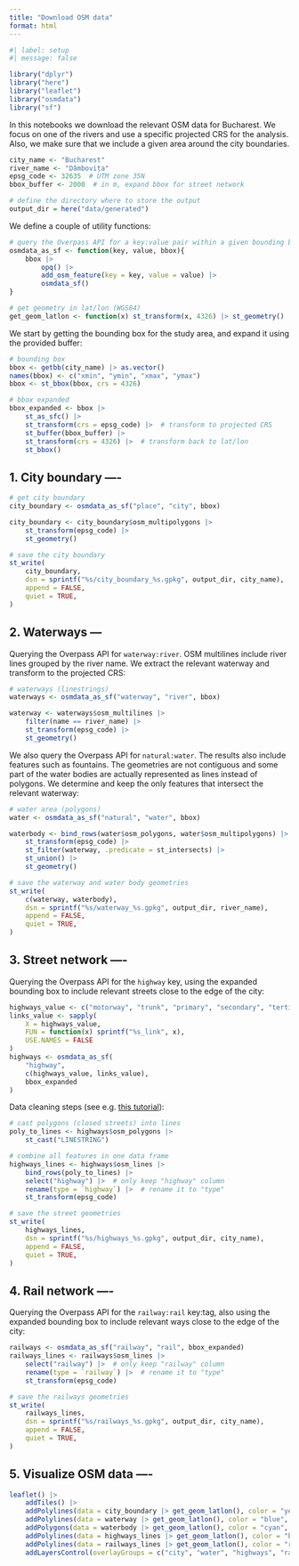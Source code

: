 ```yaml
---
title: "Download OSM data"
format: html
---
```


```r
#| label: setup
#| message: false

library("dplyr")
library("here")
library("leaflet")
library("osmdata")
library("sf")
```

In this notebooks we download the relevant OSM data for Bucharest. We focus on one of the rivers and use a specific projected CRS for the analysis. Also, we make sure that we include a given area around the city boundaries.

```r
city_name <- "Bucharest"
river_name <- "Dâmbovița"
epsg_code <- 32635  # UTM zone 35N
bbox_buffer <- 2000  # in m, expand bbox for street network

# define the directory where to store the output
output_dir = here("data/generated")
```

We define a couple of utility functions:

```r
# query the Overpass API for a key:value pair within a given bounding box
osmdata_as_sf <- function(key, value, bbox){
    bbox |>
        opq() |>
        add_osm_feature(key = key, value = value) |>
        osmdata_sf()
}

# get geometry in lat/lon (WGS84)
get_geom_latlon <- function(x) st_transform(x, 4326) |> st_geometry()
```

We start by getting the bounding box for the study area, and expand it using the provided buffer:

```r
# bounding box
bbox <- getbb(city_name) |> as.vector()
names(bbox) <- c("xmin", "ymin", "xmax", "ymax")
bbox <- st_bbox(bbox, crs = 4326)
```

```r
# bbox expanded
bbox_expanded <- bbox |>
    st_as_sfc() |>
    st_transform(crs = epsg_code) |>  # transform to projected CRS
    st_buffer(bbox_buffer) |>
    st_transform(crs = 4326) |>  # transform back to lat/lon
    st_bbox()
```

## 1. City boundary ----

```r
# get city boundary
city_boundary <- osmdata_as_sf("place", "city", bbox)

city_boundary <- city_boundary$osm_multipolygons |>
    st_transform(epsg_code) |>
    st_geometry()
```

```r
# save the city boundary
st_write(
    city_boundary,
    dsn = sprintf("%s/city_boundary_%s.gpkg", output_dir, city_name),
    append = FALSE,
    quiet = TRUE,
)
```

## 2. Waterways ---

Querying the Overpass API for `waterway:river`. OSM multilines include river lines grouped by the river name. We extract the relevant waterway and transform to the projected CRS:

```r
# waterways (linestrings)
waterways <- osmdata_as_sf("waterway", "river", bbox)

waterway <- waterways$osm_multilines |>
    filter(name == river_name) |>
    st_transform(epsg_code) |>
    st_geometry()
```

We also query the Overpass API for `natural:water`. The results also include features such as fountains. The geometries are not contiguous and some part of the water bodies are actually represented as lines instead of polygons. We determine and keep the only features that intersect the relevant waterway:

```r
# water area (polygons)
water <- osmdata_as_sf("natural", "water", bbox)

waterbody <- bind_rows(water$osm_polygons, water$osm_multipolygons) |>
    st_transform(epsg_code) |>
    st_filter(waterway, .predicate = st_intersects) |>
    st_union() |>
    st_geometry()
```

```r
# save the waterway and water body geometries
st_write(
    c(waterway, waterbody),
    dsn = sprintf("%s/waterway_%s.gpkg", output_dir, river_name),
    append = FALSE,
    quiet = TRUE,
)
```

## 3. Street network ----

Querying the Overpass API for the `highway` key, using the expanded bounding box to include relevant streets close to the edge of the city:

```r
highways_value <- c("motorway", "trunk", "primary", "secondary", "tertiary")
links_value <- sapply(
    X = highways_value,
    FUN = function(x) sprintf("%s_link", x),
    USE.NAMES = FALSE
)
highways <- osmdata_as_sf(
    "highway",
    c(highways_value, links_value),
    bbox_expanded
)
```

Data cleaning steps (see e.g. [this tutorial](https://geospatial-community.netlify.app/post/2022-03-31-spatial-networks/)):

```r
# cast polygons (closed streets) into lines
poly_to_lines <- highways$osm_polygons |>
    st_cast("LINESTRING")

# combine all features in one data frame
highways_lines <- highways$osm_lines |>
    bind_rows(poly_to_lines) |>
    select("highway") |>  # only keep "highway" column
    rename(type = `highway`) |>  # rename it to "type"
    st_transform(epsg_code)
```

```r
# save the street geometries
st_write(
    highways_lines,
    dsn = sprintf("%s/highways_%s.gpkg", output_dir, city_name),
    append = FALSE,
    quiet = TRUE,
)
```

## 4. Rail network ----

Querying the Overpass API for the `railway:rail` key:tag, also using the expanded bounding box to include relevant ways close to the edge of the city:

```r
railways <- osmdata_as_sf("railway", "rail", bbox_expanded)
railways_lines <- railways$osm_lines |>
    select("railway") |>  # only keep "railway" column
    rename(type = `railway`) |>  # rename it to "type"
    st_transform(epsg_code)
```

```r
# save the railways geometries
st_write(
    railways_lines,
    dsn = sprintf("%s/railways_%s.gpkg", output_dir, city_name),
    append = FALSE,
    quiet = TRUE,
)
```

## 5. Visualize OSM data ----

```r
leaflet() |>
    addTiles() |>
    addPolylines(data = city_boundary |> get_geom_latlon(), color = "yellow", group = "city") |>
    addPolylines(data = waterway |> get_geom_latlon(), color = "blue", group = "water") |>
    addPolygons(data = waterbody |> get_geom_latlon(), color = "cyan", group = "water") |>
    addPolylines(data = highways_lines |> get_geom_latlon(), color = "black", group = "highways") |>
    addPolylines(data = railways_lines |> get_geom_latlon(), color = "red", group = "railways") |>
    addLayersControl(overlayGroups = c("city", "water", "highways", "railways"))
```
